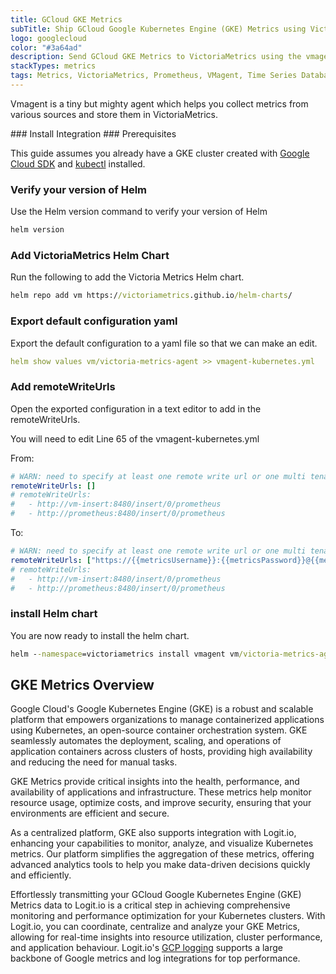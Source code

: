 ```yaml
---
title: GCloud GKE Metrics
subTitle: Ship GCloud Google Kubernetes Engine (GKE) Metrics using VictoriaMetrics vmagent
logo: googlecloud
color: "#3a64ad"
description: Send GCloud GKE Metrics to VictoriaMetrics using the vmagent instructions below and begin analysing your data
stackTypes: metrics
tags: Metrics, VictoriaMetrics, Prometheus, VMagent, Time Series Database, Google Cloud, GKE, GCloud, Kubernetes, Cloud Metrics, Google Gke Metrics
---
```


Vmagent is a tiny but mighty agent which helps you collect metrics from various sources and store them in VictoriaMetrics.

<Steps>
  ### Install Integration
  <InstallIntegration/>
  ### Prerequisites

  This guide assumes you already have a GKE cluster created with [Google Cloud SDK](https://cloud.google.com/sdk/downloads/) and
  [kubectl](https://kubernetes.io/docs/tasks/tools/) installed.

  ### Verify your version of Helm

  Use the Helm version command to verify your version of Helm

  ```cmd copy
  helm version
  ```

  ### Add VictoriaMetrics Helm Chart

  Run the following to add the Victoria Metrics Helm chart.

  ```cmd copy
  helm repo add vm https://victoriametrics.github.io/helm-charts/
  ```

  ### Export default configuration yaml

  Export the default configuration to a yaml file so that we can make an edit.

  ```yml copy
  helm show values vm/victoria-metrics-agent >> vmagent-kubernetes.yml
  ```

  ### Add remoteWriteUrls

  Open the exported configuration in a text editor to add in the remoteWriteUrls.

  You will need to edit Line 65 of the vmagent-kubernetes.yml 

  From:

  ```yml copy
  # WARN: need to specify at least one remote write url or one multi tenant url
  remoteWriteUrls: []
  # remoteWriteUrls:
  #   - http://vm-insert:8480/insert/0/prometheus
  #   - http://prometheus:8480/insert/0/prometheus
  ```

  To:

  ```yml copy
  # WARN: need to specify at least one remote write url or one multi tenant url
  remoteWriteUrls: ["https://{{metricsUsername}}:{{metricsPassword}}@{{metrics_id}}-vm.logit.io:{{vmAgentPort}}/api/v1/write"]
  # remoteWriteUrls:
  #   - http://vm-insert:8480/insert/0/prometheus
  #   - http://prometheus:8480/insert/0/prometheus
  ```

  ### install Helm chart

  You are now ready to install the helm chart.

  ```cmd copy
  helm --namespace=victoriametrics install vmagent vm/victoria-metrics-agent --create-namespace -f vmagent-kubernetes.yml
  ```

</Steps>

## GKE Metrics Overview

Google Cloud's Google Kubernetes Engine (GKE) is a robust and scalable platform that empowers organizations to manage containerized 
applications using Kubernetes, an open-source container orchestration system. GKE seamlessly automates the deployment, scaling, and 
operations of application containers across clusters of hosts, providing high availability and reducing the need for manual tasks.

GKE Metrics provide critical insights into the health, performance, and availability of applications and infrastructure. These metrics 
help monitor resource usage, optimize costs, and improve security, ensuring that your environments are efficient and secure.

As a centralized platform, GKE also supports integration with Logit.io, enhancing your capabilities to monitor, analyze, and visualize 
Kubernetes metrics. Our platform simplifies the aggregation of these metrics, offering advanced analytics tools to help you make 
data-driven decisions quickly and efficiently.

Effortlessly transmitting your GCloud Google Kubernetes Engine (GKE) Metrics data to Logit.io is a critical step in achieving 
comprehensive monitoring and performance optimization for your Kubernetes clusters. With Logit.io, you can coordinate, 
centralize and analyze your GKE Metrics, allowing for real-time insights into resource utilization, cluster performance, 
and application behaviour. Logit.io's [GCP logging](https://logit.io/solutions/gcp-logging/) supports 
a large backbone of Google metrics and log integrations for top performance.